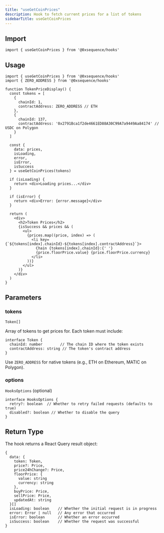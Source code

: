 ```yaml
---
title: "useGetCoinPrices"
description: Hook to fetch current prices for a list of tokens
sidebarTitle: useGetCoinPrices
---
```


## Import

```tsx
import { useGetCoinPrices } from '@0xsequence/hooks'
```

## Usage

```tsx
import { useGetCoinPrices } from '@0xsequence/hooks'
import { ZERO_ADDRESS } from '@0xsequence/hooks'

function TokenPriceDisplay() {
  const tokens = [
    {
      chainId: 1,
      contractAddress: ZERO_ADDRESS // ETH
    },
    {
      chainId: 137,
      contractAddress: '0x2791Bca1f2de4661ED88A30C99A7a9449Aa84174' // USDC on Polygon
    }
  ]
  
  const { 
    data: prices, 
    isLoading, 
    error,
    isError,
    isSuccess 
  } = useGetCoinPrices(tokens)
  
  if (isLoading) {
    return <div>Loading prices...</div>
  }
  
  if (isError) {
    return <div>Error: {error.message}</div>
  }
  
  return (
    <div>
      <h2>Token Prices</h2>
      {isSuccess && prices && (
        <ul>
          {prices.map((price, index) => (
            <li key={`${tokens[index].chainId}-${tokens[index].contractAddress}`}>
              Chain {tokens[index].chainId}:{' '}
              {price.floorPrice.value} {price.floorPrice.currency}
            </li>
          ))}
        </ul>
      )}
    </div>
  )
}
```

## Parameters

### tokens

`Token[]`

Array of tokens to get prices for. Each token must include:

```tsx
interface Token {
  chainId: number        // The chain ID where the token exists
  contractAddress: string // The token's contract address
}
```

Use `ZERO_ADDRESS` for native tokens (e.g., ETH on Ethereum, MATIC on Polygon).

### options

`HooksOptions` (optional)

```tsx
interface HooksOptions {
  retry?: boolean  // Whether to retry failed requests (defaults to true)
  disabled?: boolean // Whether to disable the query
}
```

## Return Type

The hook returns a React Query result object:

```tsx
{
  data: {
    token: Token,
    price?: Price,
    price24hChange?: Price,
    floorPrice: {
      value: string
      currency: string
    },
    buyPrice: Price,
    sellPrice: Price,
    updatedAt: string
  }[]
  isLoading: boolean    // Whether the initial request is in progress
  error: Error | null   // Any error that occurred
  isError: boolean      // Whether an error occurred
  isSuccess: boolean    // Whether the request was successful
}
```